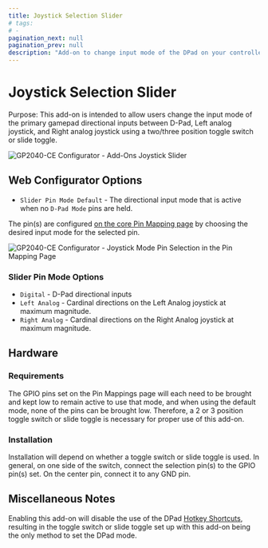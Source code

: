 ```yaml
---
title: Joystick Selection Slider
# tags:
# -
pagination_next: null
pagination_prev: null
description: "Add-on to change input mode of the DPad on your controller"
---
```


# Joystick Selection Slider

Purpose: This add-on is intended to allow users change the input mode of the primary gamepad directional inputs between D-Pad, Left analog joystick, and Right analog joystick using a two/three position toggle switch or slide toggle.

![GP2040-CE Configurator - Add-Ons Joystick Slider](../assets/images/gpc-add-ons-joystick-slider.png)

## Web Configurator Options

- `Slider Pin Mode Default` - The directional input mode that is active when no `D-Pad Mode` pins are held.

The pin(s) are configured [on the core Pin Mapping page](../web-configurator/menu-pages/pin-mapping) by choosing the desired input mode for the selected pin.

![GP2040-CE Configurator - Joystick Mode Pin Selection in the Pin Mapping Page](../assets/images/gpc-add-ons-joystick-slider-pin-example.png)

### Slider Pin Mode Options

- `Digital` - D-Pad directional inputs
- `Left Analog` - Cardinal directions on the Left Analog joystick at maximum magnitude.
- `Right Analog` - Cardinal directions on the Right Analog joystick at maximum magnitude.

## Hardware

### Requirements

The GPIO pins set on the Pin Mappings page will each need to be brought and kept low to remain active to use that mode, and when using the default mode, none of the pins can be brought low. Therefore, a 2 or 3 position toggle switch or slide toggle is necessary for proper use of this add-on.

### Installation

Installation will depend on whether a toggle switch or slide toggle is used. In general, on one side of the switch, connect the selection pin(s) to the GPIO pin(s) set. On the center pin, connect it to any GND pin.

## Miscellaneous Notes

Enabling this add-on will disable the use of the DPad [Hotkey Shortcuts](../hotkeys.mdx), resulting in the toggle switch or slide toggle set up with this add-on being the only method to set the DPad mode.

